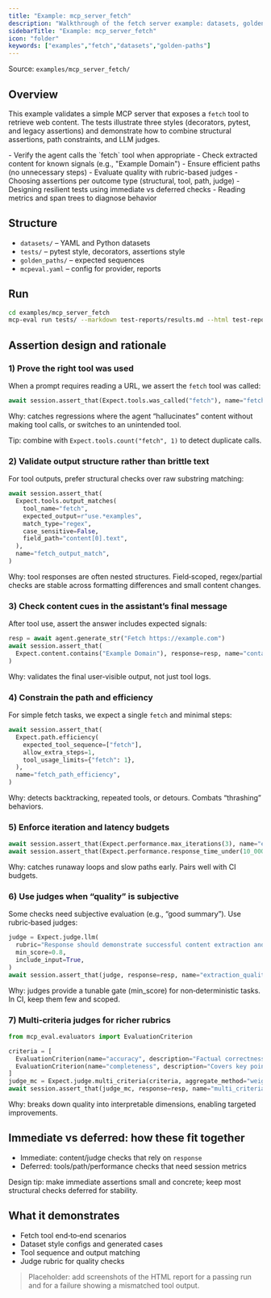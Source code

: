 ```yaml
---
title: "Example: mcp_server_fetch"
description: "Walkthrough of the fetch server example: datasets, golden paths, and assertions."
sidebarTitle: "Example: mcp_server_fetch"
icon: "folder"
keywords: ["examples","fetch","datasets","golden-paths"]
---
```


Source: `examples/mcp_server_fetch/`

## Overview

This example validates a simple MCP server that exposes a `fetch` tool to retrieve web content. The tests illustrate three styles (decorators, pytest, and legacy assertions) and demonstrate how to combine structural assertions, path constraints, and LLM judges.

<CardGroup>
  <Card title="Goals" icon="bullseye">
    - Verify the agent calls the `fetch` tool when appropriate
    - Check extracted content for known signals (e.g., "Example Domain")
    - Ensure efficient paths (no unnecessary steps)
    - Evaluate quality with rubric-based judges
  </Card>
  <Card title="What you’ll learn" icon="graduation-cap">
    - Choosing assertions per outcome type (structural, tool, path, judge)
    - Designing resilient tests using immediate vs deferred checks
    - Reading metrics and span trees to diagnose behavior
  </Card>
</CardGroup>

## Structure

- `datasets/` – YAML and Python datasets
- `tests/` – pytest style, decorators, assertions style
- `golden_paths/` – expected sequences
- `mcpeval.yaml` – config for provider, reports

## Run

```bash
cd examples/mcp_server_fetch
mcp-eval run tests/ --markdown test-reports/results.md --html test-reports/index.html
```

## Assertion design and rationale

### 1) Prove the right tool was used

When a prompt requires reading a URL, we assert the `fetch` tool was called:

```python
await session.assert_that(Expect.tools.was_called("fetch"), name="fetch_tool_called")
```

Why: catches regressions where the agent “hallucinates” content without making tool calls, or switches to an unintended tool.

Tip: combine with `Expect.tools.count("fetch", 1)` to detect duplicate calls.

### 2) Validate output structure rather than brittle text

For tool outputs, prefer structural checks over raw substring matching:

```python
await session.assert_that(
  Expect.tools.output_matches(
    tool_name="fetch",
    expected_output=r"use.*examples",
    match_type="regex",
    case_sensitive=False,
    field_path="content[0].text",
  ),
  name="fetch_output_match",
)
```

Why: tool responses are often nested structures. Field‑scoped, regex/partial checks are stable across formatting differences and small content changes.

### 3) Check content cues in the assistant’s final message

After tool use, assert the answer includes expected signals:

```python
resp = await agent.generate_str("Fetch https://example.com")
await session.assert_that(
  Expect.content.contains("Example Domain"), response=resp, name="contains_domain_text"
)
```

Why: validates the final user‑visible output, not just tool logs.

### 4) Constrain the path and efficiency

For simple fetch tasks, we expect a single `fetch` and minimal steps:

```python
await session.assert_that(
  Expect.path.efficiency(
    expected_tool_sequence=["fetch"],
    allow_extra_steps=1,
    tool_usage_limits={"fetch": 1},
  ),
  name="fetch_path_efficiency",
)
```

Why: detects backtracking, repeated tools, or detours. Combats “thrashing” behaviors.

### 5) Enforce iteration and latency budgets

```python
await session.assert_that(Expect.performance.max_iterations(3), name="efficiency_check")
await session.assert_that(Expect.performance.response_time_under(10_000))
```

Why: catches runaway loops and slow paths early. Pairs well with CI budgets.

### 6) Use judges when “quality” is subjective

Some checks need subjective evaluation (e.g., “good summary”). Use rubric‑based judges:

```python
judge = Expect.judge.llm(
  rubric="Response should demonstrate successful content extraction and provide a meaningful summary",
  min_score=0.8,
  include_input=True,
)
await session.assert_that(judge, response=resp, name="extraction_quality_assessment")
```

Why: judges provide a tunable gate (min_score) for non‑deterministic tasks. In CI, keep them few and scoped.

### 7) Multi‑criteria judges for richer rubrics

```python
from mcp_eval.evaluators import EvaluationCriterion

criteria = [
  EvaluationCriterion(name="accuracy", description="Factual correctness", weight=2.0, min_score=0.8),
  EvaluationCriterion(name="completeness", description="Covers key points", weight=1.5, min_score=0.7),
]
judge_mc = Expect.judge.multi_criteria(criteria, aggregate_method="weighted", use_cot=True)
await session.assert_that(judge_mc, response=resp, name="multi_criteria")
```

Why: breaks down quality into interpretable dimensions, enabling targeted improvements.

## Immediate vs deferred: how these fit together

- Immediate: content/judge checks that rely on `response`
- Deferred: tools/path/performance checks that need session metrics

Design tip: make immediate assertions small and concrete; keep most structural checks deferred for stability.

## What it demonstrates

- Fetch tool end‑to‑end scenarios
- Dataset style configs and generated cases
- Tool sequence and output matching
- Judge rubric for quality checks

> Placeholder: add screenshots of the HTML report for a passing run and for a failure showing a mismatched tool output.



